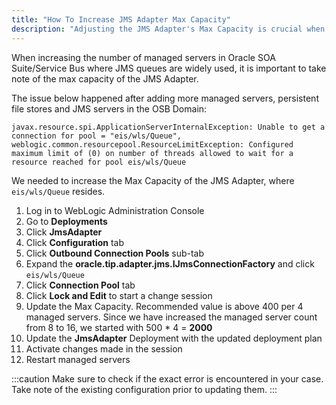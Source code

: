 ```yaml
---
title: "How To Increase JMS Adapter Max Capacity"
description: "Adjusting the JMS Adapter's Max Capacity is crucial when scaling managed servers in Oracle SOA Suite to prevent resource pool limits from blocking connections"
---
```



When increasing the number of managed servers in Oracle SOA Suite/Service Bus where JMS queues are widely used, it is important to take note of the max capacity of the JMS Adapter.

The issue below happened after adding more managed servers, persistent file stores and JMS servers in the OSB Domain:

```
javax.resource.spi.ApplicationServerInternalException: Unable to get a connection for pool = "eis/wls/Queue", weblogic.common.resourcepool.ResourceLimitException: Configured maximum limit of (0) on number of threads allowed to wait for a resource reached for pool eis/wls/Queue
```

We needed to increase the Max Capacity of the JMS Adapter, where `eis/wls/Queue` resides.

1. Log in to WebLogic Administration Console
2. Go to **Deployments**
3. Click **JmsAdapter**
4. Click **Configuration** tab
5. Click **Outbound Connection Pools** sub-tab
6. Expand the **oracle.tip.adapter.jms.IJmsConnectionFactory** and click `eis/wls/Queue`
7. Click **Connection Pool** tab
8. Click **Lock and Edit** to start a change session
9. Update the Max Capacity. Recommended value is above 400 per 4 managed servers. Since we have increased the managed server count from 8 to 16, we started with 500 * 4 = **2000**
10. Update the **JmsAdapter** Deployment with the updated deployment plan
11. Activate changes made in the session
12. Restart managed servers

:::caution
Make sure to check if the exact error is encountered in your case. Take note of the existing configuration prior to updating them.
:::